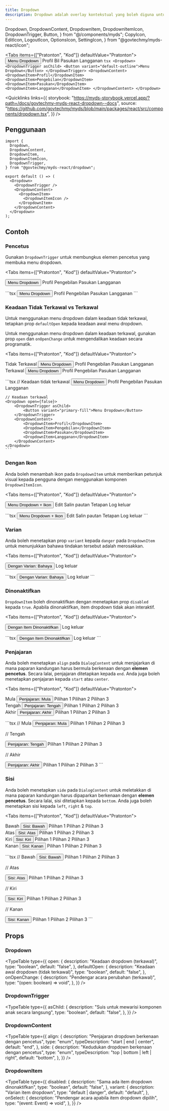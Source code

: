 ```yaml
---
title: Dropdown
description: Dropdown adalah overlay kontekstual yang boleh diguna untuk memaparkan senarai pautan dan banyak lagi.
---
```


  Dropdown,
  DropdownContent,
  DropdownItem,
  DropdownItemIcon,
  DropdownTrigger,
  Button,
} from "@/components/myds";
  CopyIcon,
  EditIcon,
  LogoutIcon,
  OptionsIcon,
  SettingIcon,
} from "@govtechmy/myds-react/icon";

<Tabs items={["Pratonton", "Kod"]} defaultValue="Pratonton">
  <Tab value="Pratonton" className="not-prose flex justify-center">
    <Dropdown>
      <DropdownTrigger asChild>
        <Button variant="default-outline">Menu Dropdown</Button>
      </DropdownTrigger>
      <DropdownContent>
        <DropdownItem>Profil</DropdownItem>
        <DropdownItem>Bil</DropdownItem>
        <DropdownItem>Pasukan</DropdownItem>
        <DropdownItem>Langganan</DropdownItem>
      </DropdownContent>
    </Dropdown>
  </Tab>
  <Tab value="Kod">
    ```tsx
    <Dropdown>
      <DropdownTrigger asChild>
        <Button variant="default-outline">Menu Dropdown</Button>
      </DropdownTrigger>
      <DropdownContent>
        <DropdownItem>Profil</DropdownItem>
        <DropdownItem>Pengebilan</DropdownItem>
        <DropdownItem>Pasukan</DropdownItem>
        <DropdownItem>Langganan</DropdownItem>
      </DropdownContent>
    </Dropdown>
    ```
  </Tab>
</Tabs>

<Quicklinks
  links={{
    storybook:
      "https://myds-storybook.vercel.app/?path=/docs/govtechmy-myds-react-dropdown--docs",
    source:
      "https://github.com/govtechmy/myds/blob/main/packages/react/src/components/dropdown.tsx",
  }}
/>

## Penggunaan

```tsx copy
import {
  Dropdown,
  DropdownContent,
  DropdownItem,
  DropdownItemIcon,
  DropdownTrigger,
} from "@govtechmy/myds-react/dropdown";
```

```tsx copy
export default () => (
  <Dropdown>
    <DropdownTrigger />
    <DropdownContent>
      <DropdownItem>
        <DropdownItemIcon />
      </DropdownItem>
    </DropdownContent>
  </Dropdown>
);
```

## Contoh

### Pencetus

Gunakan `DropdownTrigger` untuk membungkus elemen pencetus yang membuka menu dropdown.

<Tabs items={["Pratonton", "Kod"]} defaultValue="Pratonton">
  <Tab value="Pratonton">
    <div className="not-prose flex flex-col items-center gap-3">
    <Dropdown>
      <DropdownTrigger asChild>
        <Button variant="primary-fill">Menu Dropdown</Button>
      </DropdownTrigger>
      <DropdownContent>
        <DropdownItem>Profil</DropdownItem>
        <DropdownItem>Pengebilan</DropdownItem>
        <DropdownItem>Pasukan</DropdownItem>
        <DropdownItem>Langganan</DropdownItem>
      </DropdownContent>
    </Dropdown>
    </div>

  </Tab>
  <Tab value="Kod">
    ```tsx
     <Dropdown>
      <DropdownTrigger asChild>
        <Button variant="primary-fill">Menu Dropdown</Button>
      </DropdownTrigger>
      <DropdownContent>
        <DropdownItem>Profil</DropdownItem>
        <DropdownItem>Pengebilan</DropdownItem>
        <DropdownItem>Pasukan</DropdownItem>
        <DropdownItem>Langganan</DropdownItem>
      </DropdownContent>
    </Dropdown>
    ```

  </Tab>
</Tabs>

### Keadaan Tidak Terkawal vs Terkawal

Untuk menggunakan menu dropdown dalam keadaan tidak terkawal, tetapkan prop `defaultOpen` kepada keadaan awal menu dropdown.

Untuk menggunakan menu dropdown dalam keadaan terkawal, gunakan prop `open` dan `onOpenChange` untuk mengendalikan keadaan secara programatik.

<Tabs items={["Pratonton", "Kod"]} defaultValue="Pratonton">
  <Tab value="Pratonton">
    <div className="not-prose flex flex-col gap-3 items-center">
        <div>
            Tidak Terkawal
             <Dropdown defaultOpen={false}>
                <DropdownTrigger asChild>
                    <Button variant="primary-fill">Menu Dropdown</Button>
                </DropdownTrigger>
                <DropdownContent>
                    <DropdownItem>Profil</DropdownItem>
                    <DropdownItem>Pengebilan</DropdownItem>
                    <DropdownItem>Pasukan</DropdownItem>
                    <DropdownItem>Langganan</DropdownItem>
                </DropdownContent>
            </Dropdown>
        </div>
        <div>
            Terkawal
            <Dropdown open={false}>
                <DropdownTrigger asChild>
                    <Button variant="primary-fill">Menu Dropdown</Button>
                </DropdownTrigger>
                <DropdownContent>
                    <DropdownItem>Profil</DropdownItem>
                    <DropdownItem>Pengebilan</DropdownItem>
                    <DropdownItem>Pasukan</DropdownItem>
                    <DropdownItem>Langganan</DropdownItem>
                </DropdownContent>
            </Dropdown>
        </div>
    </div>

  </Tab>
  <Tab value="Kod">
    ```tsx
    // Keadaan tidak terkawal
    <Dropdown defaultOpen={false}>
        <DropdownTrigger asChild>
            <Button variant="primary-fill">Menu Dropdown</Button>
        </DropdownTrigger>
        <DropdownContent>
            <DropdownItem>Profil</DropdownItem>
            <DropdownItem>Pengebilan</DropdownItem>
            <DropdownItem>Pasukan</DropdownItem>
            <DropdownItem>Langganan</DropdownItem>
        </DropdownContent>
    </Dropdown>

    // Keadaan terkawal
    <Dropdown open={false}>
        <DropdownTrigger asChild>
            <Button variant="primary-fill">Menu Dropdown</Button>
        </DropdownTrigger>
        <DropdownContent>
            <DropdownItem>Profil</DropdownItem>
            <DropdownItem>Pengebilan</DropdownItem>
            <DropdownItem>Pasukan</DropdownItem>
            <DropdownItem>Langganan</DropdownItem>
        </DropdownContent>
    </Dropdown>
    ```

  </Tab>
</Tabs>

### Dengan Ikon

Anda boleh menambah ikon pada `DropdownItem` untuk memberikan petunjuk visual kepada pengguna dengan menggunakan komponen `DropdownItemIcon`.

<Tabs items={["Pratonton", "Kod"]} defaultValue="Pratonton">
  <Tab value="Pratonton">
    <div className="not-prose space-y-2 flex flex-col items-center">
        <Dropdown>
            <DropdownTrigger asChild>
                <Button variant="primary-fill">Menu Dropdown + Ikon</Button>
            </DropdownTrigger>
            <DropdownContent side="bottom" align="end">
                <DropdownItem>
                <DropdownItemIcon>
                    <EditIcon />
                </DropdownItemIcon>
                Edit
                </DropdownItem>
                <DropdownItem>
                <DropdownItemIcon>
                    <CopyIcon />
                </DropdownItemIcon>
                Salin pautan
                </DropdownItem>
                <DropdownItem>
                <DropdownItemIcon>
                    <SettingIcon />
                </DropdownItemIcon>
                Tetapan
                </DropdownItem>
                <DropdownItem variant="danger">
                <DropdownItemIcon>
                    <LogoutIcon />
                </DropdownItemIcon>
                <span className="text-inherit">Log keluar</span>
                </DropdownItem>
            </DropdownContent>
        </Dropdown>
    </div>

  </Tab>
  <Tab value="Kod">
    ```tsx
    <Dropdown>
        <DropdownTrigger asChild>
            <Button variant="primary-fill">Menu Dropdown + Ikon</Button>
        </DropdownTrigger>
        <DropdownContent side="bottom" align="end">
            <DropdownItem>
                <DropdownItemIcon>
                    <EditIcon />
                </DropdownItemIcon>
                Edit
            </DropdownItem>
            <DropdownItem>
                <DropdownItemIcon>
                    <CopyIcon />
                </DropdownItemIcon>
                Salin pautan
            </DropdownItem>
            <DropdownItem>
                <DropdownItemIcon>
                    <SettingIcon />
                </DropdownItemIcon>
                Tetapan
            </DropdownItem>
            <DropdownItem variant="danger">
                <DropdownItemIcon>
                    <LogoutIcon />
                </DropdownItemIcon>
                Log keluar
            </DropdownItem>
        </DropdownContent>
    </Dropdown>
    ```

  </Tab>
</Tabs>

### Varian

Anda boleh menetapkan prop `variant` kepada `danger` pada `DropdownItem` untuk menunjukkan bahawa tindakan tersebut adalah merosakkan.

<Tabs items={["Pratonton", "Kod"]} defaultValue="Pratonton">
  <Tab value="Pratonton">
    <div className="not-prose flex justify-center">
      <Dropdown>
        <DropdownTrigger asChild>
            <Button variant="primary-fill">Dengan Varian: Bahaya </Button>
        </DropdownTrigger>
        <DropdownContent side="bottom" align="end">
            <DropdownItem variant="danger">
                <DropdownItemIcon>
                    <LogoutIcon />
                </DropdownItemIcon>
                <span className="text-inherit">Log keluar</span>
            </DropdownItem>
        </DropdownContent>
    </Dropdown>
    </div>

  </Tab>
  <Tab value="Kod">
    ```tsx
    <Dropdown>
        <DropdownTrigger asChild>
            <Button variant="primary-fill">Dengan Varian: Bahaya </Button>
        </DropdownTrigger>
        <DropdownContent side="bottom" align="end">
            <DropdownItem variant="danger">
                <DropdownItemIcon>
                    <LogoutIcon />
                </DropdownItemIcon>
                Log keluar
            </DropdownItem>
        </DropdownContent>
    </Dropdown>
    ```

  </Tab>
</Tabs>

### Dinonaktifkan

`DropdownItem` boleh dinonaktifkan dengan menetapkan prop `disabled` kepada `true`. Apabila dinonaktifkan, item dropdown tidak akan interaktif.

<Tabs items={["Pratonton", "Kod"]} defaultValue="Pratonton">
  <Tab value="Pratonton">
    <div className="not-prose flex justify-center">
    <Dropdown>
        <DropdownTrigger asChild>
            <Button variant="primary-fill">Dengan Item Dinonaktifkan </Button>
        </DropdownTrigger>
        <DropdownContent>
            <DropdownItem disabled>
                <DropdownItemIcon>
                    <LogoutIcon />
                </DropdownItemIcon>
                <span className="text-inherit">Log keluar</span>
            </DropdownItem>
        </DropdownContent>
    </Dropdown>
    </div>

  </Tab>
  <Tab value="Kod">
    ```tsx
    <Dropdown>
        <DropdownTrigger asChild>
            <Button variant="primary-fill">Dengan Item Dinonaktifkan </Button>
        </DropdownTrigger>
        <DropdownContent>
            <DropdownItem disabled>
                <DropdownItemIcon>
                    <LogoutIcon />
                </DropdownItemIcon>
                <span className="text-inherit">Log keluar</span>
            </DropdownItem>
        </DropdownContent>
    </Dropdown>
    ```

  </Tab>
</Tabs>

### Penjajaran

Anda boleh menetapkan `align` pada `DialogContent` untuk menjajarkan di mana paparan kandungan harus bermula berkenaan dengan **elemen pencetus**. Secara lalai, penjajaran ditetapkan kepada `end`. Anda juga boleh menetapkan penjajaran kepada `start` atau `center`.

<Tabs items={["Pratonton", "Kod"]} defaultValue="Pratonton">
  <Tab value="Pratonton">
    <div className="not-prose flex justify-center gap-3">
      <div>
        Mula
        <Dropdown>
            <DropdownTrigger asChild>
                <Button variant="primary-fill">Penjajaran: Mula </Button>
            </DropdownTrigger>
            <DropdownContent align="start">
                <DropdownItem>Pilihan 1</DropdownItem>
                <DropdownItem>Pilihan 2</DropdownItem>
                <DropdownItem>Pilihan 3</DropdownItem>
            </DropdownContent>
        </Dropdown>
      </div>
      <div>
        Tengah
       <Dropdown>
            <DropdownTrigger asChild>
                <Button variant="primary-fill">Penjajaran: Tengah </Button>
            </DropdownTrigger>
            <DropdownContent align="center">
                <DropdownItem>Pilihan 1</DropdownItem>
                <DropdownItem>Pilihan 2</DropdownItem>
                <DropdownItem>Pilihan 3</DropdownItem>
            </DropdownContent>
        </Dropdown>
      </div>
      <div>
        Akhir
       <Dropdown>
            <DropdownTrigger asChild>
                <Button variant="primary-fill">Penjajaran: Akhir </Button>
            </DropdownTrigger>
            <DropdownContent align="end">
                <DropdownItem>Pilihan 1</DropdownItem>
                <DropdownItem>Pilihan 2</DropdownItem>
                <DropdownItem>Pilihan 3</DropdownItem>
            </DropdownContent>
        </Dropdown>
      </div>
    </div>

  </Tab>
  <Tab value="Kod">
```tsx
// Mula
<Dropdown>
    <DropdownTrigger asChild>
        <Button variant="primary-fill">Penjajaran: Mula </Button>
    </DropdownTrigger>
    <DropdownContent align="start">
        <DropdownItem>Pilihan 1</DropdownItem>
        <DropdownItem>Pilihan 2</DropdownItem>
        <DropdownItem>Pilihan 3</DropdownItem>
    </DropdownContent>
</Dropdown>

// Tengah

<Dropdown>
  <DropdownTrigger asChild>
    <Button variant="primary-fill">Penjajaran: Tengah </Button>
  </DropdownTrigger>
  <DropdownContent align="center">
    <DropdownItem>Pilihan 1</DropdownItem>
    <DropdownItem>Pilihan 2</DropdownItem>
    <DropdownItem>Pilihan 3</DropdownItem>
  </DropdownContent>
</Dropdown>

// Akhir

<Dropdown>
  <DropdownTrigger asChild>
    <Button variant="primary-fill">Penjajaran: Akhir </Button>
  </DropdownTrigger>
  <DropdownContent align="end">
    <DropdownItem>Pilihan 1</DropdownItem>
    <DropdownItem>Pilihan 2</DropdownItem>
    <DropdownItem>Pilihan 3</DropdownItem>
  </DropdownContent>
</Dropdown>
```

  </Tab>
</Tabs>

### Sisi

Anda boleh menetapkan `side` pada `DialogContent` untuk meletakkan di mana paparan kandungan harus dipaparkan berkenaan dengan **elemen pencetus**. Secara lalai, sisi ditetapkan kepada `bottom`. Anda juga boleh menetapkan sisi kepada `left`, `right` & `top`.

<Tabs items={["Pratonton", "Kod"]} defaultValue="Pratonton">
  <Tab value="Pratonton">
    <div className="not-prose flex justify-center gap-3">
      <div>
        Bawah
        <Dropdown>
            <DropdownTrigger asChild>
                <Button variant="primary-fill">Sisi: Bawah </Button>
            </DropdownTrigger>
            <DropdownContent side="bottom">
                <DropdownItem>Pilihan 1</DropdownItem>
                <DropdownItem>Pilihan 2</DropdownItem>
                <DropdownItem>Pilihan 3</DropdownItem>
            </DropdownContent>
        </Dropdown>
      </div>
      <div>
        Atas
       <Dropdown>
            <DropdownTrigger asChild>
                <Button variant="primary-fill">Sisi: Atas </Button>
            </DropdownTrigger>
            <DropdownContent side="top">
                <DropdownItem>Pilihan 1</DropdownItem>
                <DropdownItem>Pilihan 2</DropdownItem>
                <DropdownItem>Pilihan 3</DropdownItem>
            </DropdownContent>
        </Dropdown>
      </div>
      <div>
        Kiri
       <Dropdown>
            <DropdownTrigger asChild>
                <Button variant="primary-fill">Sisi: Kiri </Button>
            </DropdownTrigger>
            <DropdownContent side="left">
                <DropdownItem>Pilihan 1</DropdownItem>
                <DropdownItem>Pilihan 2</DropdownItem>
                <DropdownItem>Pilihan 3</DropdownItem>
            </DropdownContent>
        </Dropdown>
      </div>
      <div>
        Kanan
       <Dropdown>
            <DropdownTrigger asChild>
                <Button variant="primary-fill">Sisi: Kanan </Button>
            </DropdownTrigger>
            <DropdownContent side="right">
                <DropdownItem>Pilihan 1</DropdownItem>
                <DropdownItem>Pilihan 2</DropdownItem>
                <DropdownItem>Pilihan 3</DropdownItem>
            </DropdownContent>
        </Dropdown>
      </div>
    </div>

  </Tab>
  <Tab value="Kod">
```tsx
// Bawah
 <Dropdown>
    <DropdownTrigger asChild>
        <Button variant="primary-fill">Sisi: Bawah </Button>
    </DropdownTrigger>
    <DropdownContent side="bottom">
        <DropdownItem>Pilihan 1</DropdownItem>
        <DropdownItem>Pilihan 2</DropdownItem>
        <DropdownItem>Pilihan 3</DropdownItem>
    </DropdownContent>
</Dropdown>

// Atas

<Dropdown>
  <DropdownTrigger asChild>
    <Button variant="primary-fill">Sisi: Atas </Button>
  </DropdownTrigger>
  <DropdownContent side="top">
    <DropdownItem>Pilihan 1</DropdownItem>
    <DropdownItem>Pilihan 2</DropdownItem>
    <DropdownItem>Pilihan 3</DropdownItem>
  </DropdownContent>
</Dropdown>

// Kiri

<Dropdown>
  <DropdownTrigger asChild>
    <Button variant="primary-fill">Sisi: Kiri </Button>
  </DropdownTrigger>
  <DropdownContent side="left">
    <DropdownItem>Pilihan 1</DropdownItem>
    <DropdownItem>Pilihan 2</DropdownItem>
    <DropdownItem>Pilihan 3</DropdownItem>
  </DropdownContent>
</Dropdown>

// Kanan

<Dropdown>
  <DropdownTrigger asChild>
    <Button variant="primary-fill">Sisi: Kanan </Button>
  </DropdownTrigger>
  <DropdownContent side="right">
    <DropdownItem>Pilihan 1</DropdownItem>
    <DropdownItem>Pilihan 2</DropdownItem>
    <DropdownItem>Pilihan 3</DropdownItem>
  </DropdownContent>
</Dropdown>
```

  </Tab>
</Tabs>

## Props

### Dropdown

<TypeTable
  type={{
    open: {
      description: "Keadaan dropdown (terkawal)",
      type: "boolean",
      default: "false",
    },
    defaultOpen: {
      description: "Keadaan awal dropdown (tidak terkawal)",
      type: "boolean",
      default: "false",
    },
    onOpenChange: {
      description: "Pendengar acara perubahan (terkawal)",
      type: "(open: boolean) => void",
    },
  }}
/>

### DropdownTrigger

<TypeTable
  type={{
    asChild: {
      description: "Suis untuk mewarisi komponen anak secara langsung",
      type: "boolean",
      default: "false",
    },
  }}
/>

### DropdownContent

<TypeTable
  type={{
    align: {
      description: "Penjajaran dropdown berkenaan dengan pencetus",
      type: "enum",
      typeDescription: "start | end | center",
      default: "end",
    },
    side: {
      description: "Kedudukan dropdown berkenaan dengan pencetus",
      type: "enum",
      typeDescription: "top | bottom | left | right",
      default: "bottom",
    },
  }}
/>

### DropdownItem

<TypeTable
  type={{
    disabled: {
      description: "Sama ada item dropdown dinonaktifkan",
      type: "boolean",
      default: "false",
    },
    variant: {
      description: "Varian item dropdown",
      type: "default | danger",
      default: "default",
    },
    onSelect: {
      description: "Pendengar acara apabila item dropdown dipilih",
      type: "(event: Event) => void",
    },
  }}
/>
